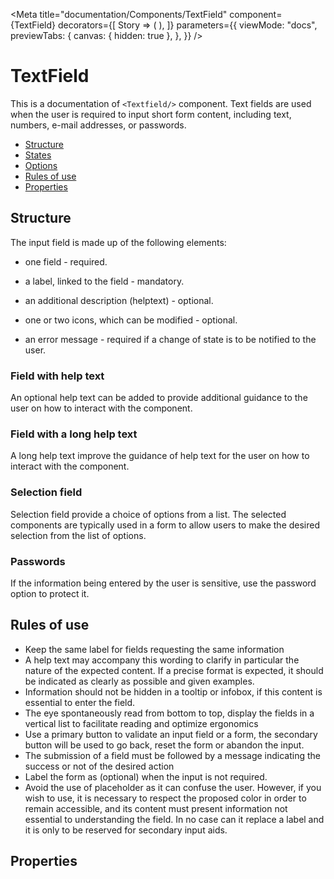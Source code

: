 <!--- TextFields.stories.mdx 
--->


<Meta
    title="documentation/Components/TextField"
    component={TextField}
    decorators={[
        Story => (
            <OnyxiaUi darkMode={useDarkMode()}>
                <Story />
            </OnyxiaUi>
        ),
    ]}
    parameters={{
        viewMode: "docs",
        previewTabs: {
            canvas: { hidden: true },
        },
    }}
/>

# TextField

This is a documentation of `<Textfield/>` component.
Text fields are used when the user is required to input short form content,
including text, numbers, e-mail addresses, or passwords.

-   [Structure](#structure)
-   [States](#states)
-   [Options](#options)
-   [Rules of use](#rules-of-use)
-   [Properties](#properties)

## Structure

The input field is made up of the following elements:

-   one field - required.

-   a label, linked to the field - mandatory.

-   an additional description (helptext) - optional.

-   one or two icons, which can be modified - optional.

-   an error message - required if a change of state is to be notified to the user.



### Field with help text

An optional help text can be added to provide additional guidance to the user on how to interact with the component.


### Field with a long help text

A long help text improve the guidance of help text for the user on how to interact with the component.


### Selection field

Selection field provide a choice of options from a list. The selected components
are typically used in a form to allow users to make the desired selection from the list of options.

### Passwords

If the information being entered by the user is sensitive, use the password option to protect it.

## Rules of use

-   Keep the same label for fields requesting the same information
-   A help text may accompany this wording to clarify in particular the nature of the expected content.
    If a precise format is expected, it should be indicated as clearly as possible and given examples.
-   Information should not be hidden in a tooltip or infobox, if this content is essential to enter the field.
-   The eye spontaneously read from bottom to top, display the fields in a vertical list to facilitate reading and optimize ergonomics
-   Use a primary button to validate an input field or a form, the secondary button will be used to go back, reset the form or abandon the input.
-   The submission of a field must be followed by a message indicating the success or not of the desired action
-   Label the form as (optional) when the input is not required.
-   Avoid the use of placeholder as it can confuse the user. However, if you wish to use, it is necessary
    to respect the proposed color in order to remain accessible, and its content must present information
    not essential to understanding the field. In no case can it replace a label and it is only to be reserved
    for secondary input aids.

## Properties

<ArgsTable of={TextField} />
